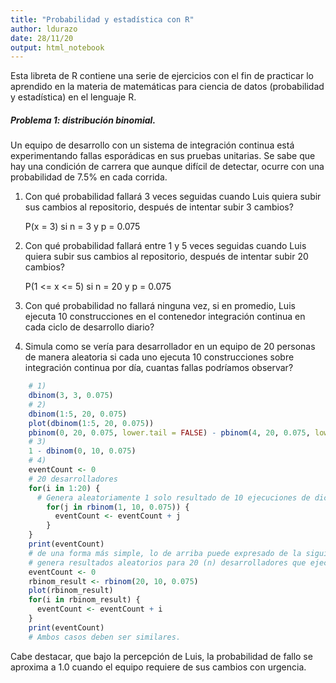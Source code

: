 ```yaml
---
title: "Probabilidad y estadística con R"
author: ldurazo
date: 28/11/20
output: html_notebook
---
```


Esta libreta de R contiene una serie de ejercicios con el fin de practicar lo aprendido en la materia de matemáticas para ciencia de datos (probabilidad y estadística) en el lenguaje R.

##### Problema 1: distribución binomial.

Un equipo de desarrollo con un sistema de integración continua está experimentando fallas esporádicas en sus pruebas unitarias. Se sabe que hay una condición de carrera que aunque difícil de detectar, ocurre con una probabilidad de 7.5% en cada corrida.

1) Con qué probabilidad fallará 3 veces seguidas cuando Luis quiera subir sus cambios al repositorio, después de intentar subir 3 cambios?

    P(x = 3) si n = 3 y p = 0.075

2) Con qué probabilidad fallará entre 1 y 5 veces seguidas cuando Luis quiera subir sus cambios al repositorio, después de intentar subir 20 cambios?

    P(1 <= x <= 5) si n = 20 y p = 0.075

3) Con qué probabilidad no fallará ninguna vez, si en promedio, Luis ejecuta 10 construcciones en el contenedor integración continua en cada ciclo de desarrollo diario?

4) Simula como se vería para desarrollador en un equipo de 20 personas de manera aleatoria si cada uno ejecuta 10 construcciones sobre integración continua por día, cuantas fallas podríamos observar?
```r
    # 1)
    dbinom(3, 3, 0.075)
    # 2)
    dbinom(1:5, 20, 0.075)
    plot(dbinom(1:5, 20, 0.075))
    pbinom(0, 20, 0.075, lower.tail = FALSE) - pbinom(4, 20, 0.075, lower.tail = FALSE)
    # 3)
    1 - dbinom(0, 10, 0.075)
    # 4)
    eventCount <- 0
    # 20 desarrolladores
    for(i in 1:20) {
      # Genera aleatoriamente 1 solo resultado de 10 ejecuciones de dicho desarrollador
        for(j in rbinom(1, 10, 0.075)) {
          eventCount <- eventCount + j
        }
    }
    print(eventCount)
    # de una forma más simple, lo de arriba puede expresado de la siguiente manera:
    # genera resultados aleatorios para 20 (n) desarrolladores que ejecutan 10 (size) construcciones
    eventCount <- 0
    rbinom_result <- rbinom(20, 10, 0.075)
    plot(rbinom_result)
    for(i in rbinom_result) {
      eventCount <- eventCount + i
    }
    print(eventCount)
    # Ambos casos deben ser similares.
```

Cabe destacar, que bajo la percepción de Luis, la probabilidad de fallo se aproxima a 1.0 cuando el equipo requiere de sus cambios con urgencia.
